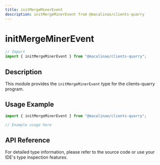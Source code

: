 ```yaml
---
title: initMergeMinerEvent
description: initMergeMinerEvent from @macalinao/clients-quarry
---
```


# initMergeMinerEvent

```typescript
// Import
import { initMergeMinerEvent } from "@macalinao/clients-quarry";
```

## Description

This module provides the `initMergeMinerEvent` type for the clients-quarry program.

## Usage Example

```typescript
import { initMergeMinerEvent } from "@macalinao/clients-quarry";

// Example usage here
```

## API Reference

For detailed type information, please refer to the source code or use your IDE's type inspection features.
